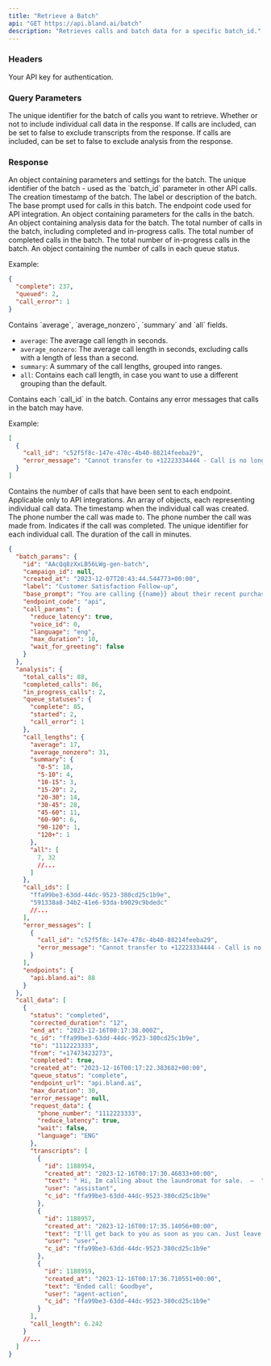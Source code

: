 ```yaml
---
title: "Retrieve a Batch"
api: "GET https://api.bland.ai/batch"
description: "Retrieves calls and batch data for a specific batch_id."
---
```


### Headers

<ParamField header="authorization" type="string" required>
  Your API key for authentication.
</ParamField>

### Query Parameters

<ParamField query="batch_id" type="string" required>
  The unique identifier for the batch of calls you want to retrieve.
</ParamField>

<ParamField query="include_calls" type="boolean" default="true">
  Whether or not to include individual call data in the response.
</ParamField>

<ParamField query="include_transcripts" type="boolean" default="true">
  If calls are included, can be set to false to exclude transcripts from the response.
</ParamField>

<ParamField query="include_analysis" type="boolean" default="true">
  If calls are included, can be set to false to exclude analysis from the response.
</ParamField>

### Response

<ResponseField name="batch_params" type="object">
  An object containing parameters and settings for the batch.
</ResponseField>

<ResponseField name="batch_params.id" type="string">
  The unique identifier of the batch - used as the `batch_id` parameter in other API calls.
</ResponseField>

<ResponseField name="batch_params.created_at" type="string">
  The creation timestamp of the batch.
</ResponseField>

<ResponseField name="batch_params.label" type="string">
  The label or description of the batch.
</ResponseField>

<ResponseField name="batch_params.base_prompt" type="string">
  The base prompt used for calls in this batch.
</ResponseField>

<ResponseField name="batch_params.endpoint_code" type="string">
  The endpoint code used for API integration.
</ResponseField>

<ResponseField name="batch_params.call_params" type="object">
  An object containing parameters for the calls in the batch.
</ResponseField>

<ResponseField name="analysis" type="object">
  An object containing analysis data for the batch.
</ResponseField>

<ResponseField name="analysis.total_calls" type="object">
  The total number of calls in the batch, including completed and in-progress calls.
</ResponseField>

<ResponseField name="analysis.completed_calls" type="object">
  The total number of completed calls in the batch.
</ResponseField>

<ResponseField name="analysis.in_progress_calls" type="object">
  The total number of in-progress calls in the batch.
</ResponseField>

<ResponseField name="analysis.queue_statuses" type="object">
  An object containing the number of calls in each queue status.

Example:

```json
{
  "complete": 237,
  "queued": 2,
  "call_error": 1
}
```

</ResponseField>

<ResponseField name="analysis.call_lengths" type="object">
  Contains `average`, `average_nonzero`, `summary` and `all` fields.

- `average`: The average call length in seconds.
- `average_nonzero`: The average call length in seconds, excluding calls with a length of less than a second.
- `summary`: A summary of the call lengths, grouped into ranges.
- `all`: Contains each call length, in case you want to use a different grouping than the default.
  </ResponseField>

<ResponseField name="analysis.call_ids" type="array">
  Contains each `call_id` in the batch.
</ResponseField>

<ResponseField name="analysis.error_messages" type="array">
  Contains any error messages that calls in the batch may have.

Example:

```json
[
  {
    "call_id": "c52f5f8c-147e-478c-4b40-88214feeba29",
    "error_message": "Cannot transfer to +12223334444 - Call is no longer active"
  }
]
```

</ResponseField>

<ResponseField name="analysis.endpoints" type="object">
  Contains the number of calls that have been sent to each endpoint. Applicable only to API integrations.
</ResponseField>

<ResponseField name="call_data" type="array">
  An array of objects, each representing individual call data.
</ResponseField>

<ResponseField name="call_data[].created_at" type="string">
  The timestamp when the individual call was created.
</ResponseField>

<ResponseField name="call_data[].to" type="string">
  The phone number the call was made to.
</ResponseField>

<ResponseField name="call_data[].from" type="string">
  The phone number the call was made from.
</ResponseField>

<ResponseField name="call_data[].completed" type="boolean">
  Indicates if the call was completed.
</ResponseField>

<ResponseField name="call_data[].call_id" type="string">
  The unique identifier for each individual call.
</ResponseField>

<ResponseField name="call_data[].call_length" type="number">
  The duration of the call in minutes.
</ResponseField>

<ResponseExample>

```json Response
{
  "batch_params": {
    "id": "AAcQq8zXxLB56LWg-gen-batch",
    "campaign_id": null,
    "created_at": "2023-12-07T20:43:44.544773+00:00",
    "label": "Customer Satisfaction Follow-up",
    "base_prompt": "You are calling {{name}} about their recent purchase of the item: {{item}}. Ask them each of the following questions about the specific item they purchased: {{questions}}",
    "endpoint_code": "api",
    "call_params": {
      "reduce_latency": true,
      "voice_id": 0,
      "language": "eng",
      "max_duration": 10,
      "wait_for_greeting": false
    }
  },
  "analysis": {
    "total_calls": 88,
    "completed_calls": 86,
    "in_progress_calls": 2,
    "queue_statuses": {
      "complete": 85,
      "started": 2,
      "call_error": 1
    },
    "call_lengths": {
      "average": 17,
      "average_nonzero": 31,
      "summary": {
        "0-5": 18,
        "5-10": 4,
        "10-15": 3,
        "15-20": 2,
        "20-30": 14,
        "30-45": 28,
        "45-60": 11,
        "60-90": 6,
        "90-120": 1,
        "120+": 1
      },
      "all": [
        7, 32
        //...
      ]
    },
    "call_ids": [
      "ffa99be3-63dd-44dc-9523-380cd25c1b9e",
      "591338a8-34b2-41e6-93da-b9029c9bdedc"
      //...
    ],
    "error_messages": [
      {
        "call_id": "c52f5f8c-147e-478c-4b40-88214feeba29",
        "error_message": "Cannot transfer to +12223334444 - Call is no longer active"
      }
    ],
    "endpoints": {
      "api.bland.ai": 88
    }
  },
  "call_data": [
    {
      "status": "completed",
      "corrected_duration": "12",
      "end_at": "2023-12-16T00:17:38.000Z",
      "c_id": "ffa99be3-63dd-44dc-9523-380cd25c1b9e",
      "to": "1112223333",
      "from": "+17473423273",
      "completed": true,
      "created_at": "2023-12-16T00:17:22.383682+00:00",
      "queue_status": "complete",
      "endpoint_url": "api.bland.ai",
      "max_duration": 30,
      "error_message": null,
      "request_data": {
        "phone_number": "1112223333",
        "reduce_latency": true,
        "wait": false,
        "language": "ENG"
      },
      "transcripts": [
        {
          "id": 1188954,
          "created_at": "2023-12-16T00:17:30.46833+00:00",
          "text": " Hi, Im calling about the laundromat for sale.  —  ",
          "user": "assistant",
          "c_id": "ffa99be3-63dd-44dc-9523-380cd25c1b9e"
        },
        {
          "id": 1188957,
          "created_at": "2023-12-16T00:17:35.14056+00:00",
          "text": "I'll get back to you as soon as you can. Just leave a message. Thank you. Bye.",
          "user": "user",
          "c_id": "ffa99be3-63dd-44dc-9523-380cd25c1b9e"
        },
        {
          "id": 1188959,
          "created_at": "2023-12-16T00:17:36.710551+00:00",
          "text": "Ended call: Goodbye",
          "user": "agent-action",
          "c_id": "ffa99be3-63dd-44dc-9523-380cd25c1b9e"
        }
      ],
      "call_length": 6.242
    }
    //...
  ]
}
```

</ResponseExample>
